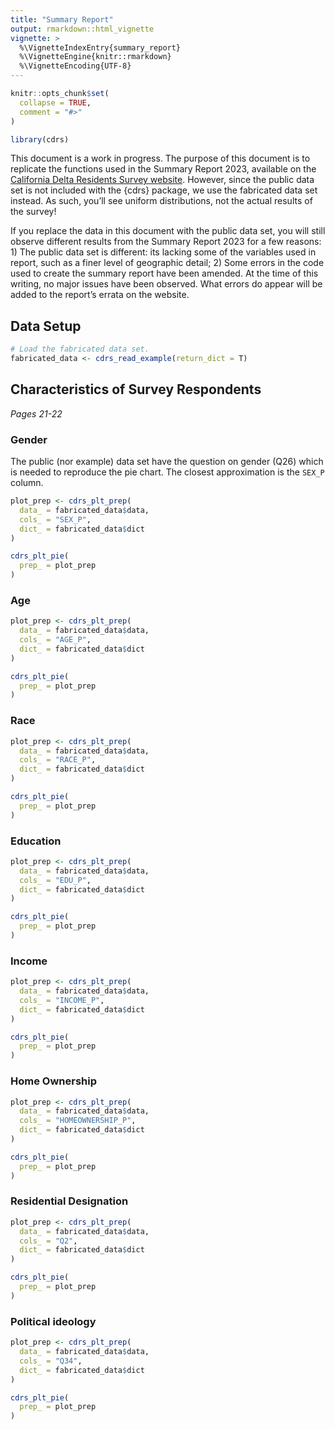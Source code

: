 ```yaml
---
title: "Summary Report"
output: rmarkdown::html_vignette
vignette: >
  %\VignetteIndexEntry{summary_report}
  %\VignetteEngine{knitr::rmarkdown}
  %\VignetteEncoding{UTF-8}
---
```


```r
knitr::opts_chunk$set(
  collapse = TRUE,
  comment = "#>"
)
```

```r
library(cdrs)
```

This document is a work in progress. The purpose of this document is to replicate the functions used in the Summary Report 2023, available on the [California Delta Residents Survey website](https://ktomari.github.io/DeltaResidentsSurvey/). However, since the public data set is not included with the {cdrs} package, we use the fabricated data set instead. As such, you'll see uniform distributions, not the actual results of the survey!

If you replace the data in this document with the public data set, you will still observe different results from the Summary Report 2023 for a few reasons: 1) The public data set is different: its lacking some of the variables used in report, such as a finer level of geographic detail; 2) Some errors in the code used to create the summary report have been amended. At the time of this writing, no major issues have been observed. What errors do appear will be added to the report's errata on the website.

## Data Setup

```r
# Load the fabricated data set.
fabricated_data <- cdrs_read_example(return_dict = T)
```

## Characteristics of Survey Respondents

*Pages 21-22*

### Gender

The public (nor example) data set have the question on gender (Q26) which is needed to reproduce the pie chart. The closest approximation is the `SEX_P` column.

```r
plot_prep <- cdrs_plt_prep(
  data_ = fabricated_data$data,
  cols_ = "SEX_P",
  dict_ = fabricated_data$dict
)

cdrs_plt_pie(
  prep_ = plot_prep
)
```

### Age

```r
plot_prep <- cdrs_plt_prep(
  data_ = fabricated_data$data,
  cols_ = "AGE_P",
  dict_ = fabricated_data$dict
)

cdrs_plt_pie(
  prep_ = plot_prep
)
```

### Race

```r
plot_prep <- cdrs_plt_prep(
  data_ = fabricated_data$data,
  cols_ = "RACE_P",
  dict_ = fabricated_data$dict
)

cdrs_plt_pie(
  prep_ = plot_prep
)
```

### Education

```r
plot_prep <- cdrs_plt_prep(
  data_ = fabricated_data$data,
  cols_ = "EDU_P",
  dict_ = fabricated_data$dict
)

cdrs_plt_pie(
  prep_ = plot_prep
)
```

### Income

```r
plot_prep <- cdrs_plt_prep(
  data_ = fabricated_data$data,
  cols_ = "INCOME_P",
  dict_ = fabricated_data$dict
)

cdrs_plt_pie(
  prep_ = plot_prep
)
```

### Home Ownership

```r
plot_prep <- cdrs_plt_prep(
  data_ = fabricated_data$data,
  cols_ = "HOMEOWNERSHIP_P",
  dict_ = fabricated_data$dict
)

cdrs_plt_pie(
  prep_ = plot_prep
)
```

### Residential Designation

```r
plot_prep <- cdrs_plt_prep(
  data_ = fabricated_data$data,
  cols_ = "Q2",
  dict_ = fabricated_data$dict
)

cdrs_plt_pie(
  prep_ = plot_prep
)
```

### Political ideology

```r
plot_prep <- cdrs_plt_prep(
  data_ = fabricated_data$data,
  cols_ = "Q34",
  dict_ = fabricated_data$dict
)

cdrs_plt_pie(
  prep_ = plot_prep
)
```


